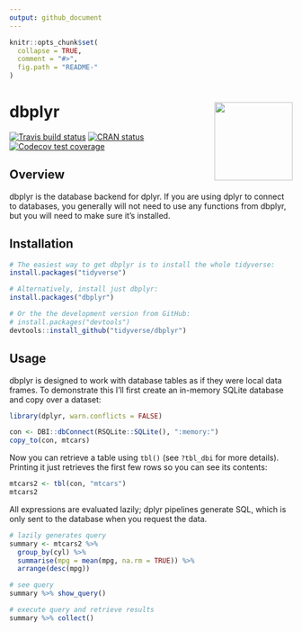 ```yaml
---
output: github_document
---
```


<!-- README.md is generated from README.Rmd. Please edit that file -->

```r
knitr::opts_chunk$set(
  collapse = TRUE,
  comment = "#>",
  fig.path = "README-"
)
```

# dbplyr <img src="man/figures/logo.png" align="right" height="139" />

<!-- badges: start -->
[![Travis build status](https://travis-ci.org/tidyverse/dbplyr.svg?branch=master)](https://travis-ci.org/tidyverse/dbplyr)
[![CRAN status](https://www.r-pkg.org/badges/version/dbplyr)](https://cran.r-project.org/package=dbplyr)
[![Codecov test coverage](https://codecov.io/gh/tidyverse/dbplyr/branch/master/graph/badge.svg)](https://codecov.io/gh/tidyverse/dbplyr?branch=master)
<!-- badges: end -->

## Overview

dbplyr is the database backend for dplyr. If you are using dplyr to connect to databases, you generally will not need to use any functions from dbplyr, but you will need to make sure it's installed. 

## Installation

```r
# The easiest way to get dbplyr is to install the whole tidyverse:
install.packages("tidyverse")

# Alternatively, install just dbplyr:
install.packages("dbplyr")

# Or the the development version from GitHub:
# install.packages("devtools")
devtools::install_github("tidyverse/dbplyr")
```

## Usage

dbplyr is designed to work with database tables as if they were local data frames. To demonstrate this I'll first create an in-memory SQLite database and copy over a dataset:

```r
library(dplyr, warn.conflicts = FALSE)

con <- DBI::dbConnect(RSQLite::SQLite(), ":memory:")
copy_to(con, mtcars)
```

Now you can retrieve a table using `tbl()` (see `?tbl_dbi` for more details). Printing it just retrieves the first few rows so you can see its contents:

```r
mtcars2 <- tbl(con, "mtcars")
mtcars2
```

All expressions are evaluated lazily; dplyr pipelines generate SQL, which is only sent to the database when you request the data.

```r
# lazily generates query
summary <- mtcars2 %>% 
  group_by(cyl) %>% 
  summarise(mpg = mean(mpg, na.rm = TRUE)) %>% 
  arrange(desc(mpg))

# see query
summary %>% show_query()

# execute query and retrieve results
summary %>% collect()
```

